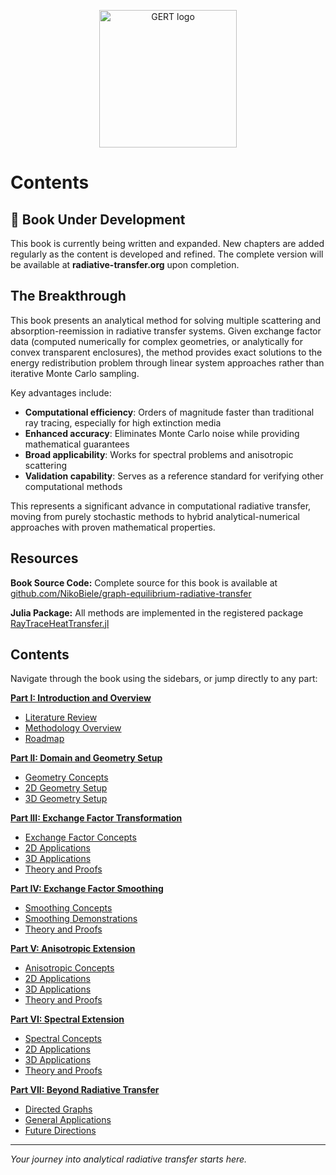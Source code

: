 <p align="center">
  <img src="assets/gert-logo.png" alt="GERT logo" width="220"/>
</p>

# Contents {.unnumbered}

::: {.callout-note}
## 🚧 Book Under Development

This book is currently being written and expanded. New chapters are added regularly as the content is developed and refined.
The complete version will be available at **radiative-transfer.org** upon completion.
:::

## The Breakthrough

This book presents an analytical method for solving multiple scattering and absorption-reemission in radiative transfer systems.
Given exchange factor data (computed numerically for complex geometries, or analytically for convex transparent enclosures), the method provides exact solutions to the energy redistribution problem through linear system approaches rather than iterative Monte Carlo sampling.

Key advantages include:

- **Computational efficiency**: Orders of magnitude faster than traditional ray tracing, especially for high extinction media
- **Enhanced accuracy**: Eliminates Monte Carlo noise while providing mathematical guarantees
- **Broad applicability**: Works for spectral problems and anisotropic scattering
- **Validation capability**: Serves as a reference standard for verifying other computational methods

This represents a significant advance in computational radiative transfer, moving from purely stochastic methods to hybrid analytical-numerical approaches with proven mathematical properties.

## Resources

**Book Source Code:** Complete source for this book is available at [github.com/NikoBiele/graph-equilibrium-radiative-transfer](https://github.com/NikoBiele/graph-equilibrium-radiative-transfer)

**Julia Package:** All methods are implemented in the registered package [RayTraceHeatTransfer.jl](https://github.com/NikoBiele/RayTraceHeatTransfer.jl)

## Contents

Navigate through the book using the sidebars, or jump directly to any part:

**[Part I: Introduction and Overview](chapters/p1-ch1-literature-review.qmd)**  

- [Literature Review](chapters/p1-ch1-literature-review.qmd)
- [Methodology Overview](chapters/p1-ch2-methodology-overview.qmd)
- [Roadmap](chapters/p1-ch3-roadmap.qmd)

**[Part II: Domain and Geometry Setup](chapters/p2-ch1-geometry-concepts.qmd)**  

- [Geometry Concepts](chapters/p2-ch1-geometry-concepts.qmd)
- [2D Geometry Setup](chapters/p2-ch2-2d-geometry-setup.qmd)
- [3D Geometry Setup](chapters/p2-ch3-3d-geometry-setup.qmd)

**[Part III: Exchange Factor Transformation](chapters/p3-ch1-exchange-factor-concepts.qmd)**  

- [Exchange Factor Concepts](chapters/p3-ch1-exchange-factor-concepts.qmd)
- [2D Applications](chapters/p3-ch2-exchange-factor-2d-applications.qmd)
- [3D Applications](chapters/p3-ch3-exchange-factor-3d-applications.qmd)
- [Theory and Proofs](chapters/p3-ch4-exchange-factor-theory-proofs.qmd)

**[Part IV: Exchange Factor Smoothing](chapters/p4-ch1-smoothing-concepts.qmd)**  

- [Smoothing Concepts](chapters/p4-ch1-smoothing-concepts.qmd)
- [Smoothing Demonstrations](chapters/p4-ch2-smoothing-demonstrations.qmd)
- [Theory and Proofs](chapters/p4-ch3-smoothing-theory-proofs.qmd)

**[Part V: Anisotropic Extension](chapters/p5-ch1-anisotropic-concepts.qmd)**  

- [Anisotropic Concepts](chapters/p5-ch1-anisotropic-concepts.qmd)
- [2D Applications](chapters/p5-ch2-anisotropic-2d-applications.qmd)
- [3D Applications](chapters/p5-ch3-anisotropic-3d-applications.qmd)
- [Theory and Proofs](chapters/p5-ch4-anisotropic-theory-proofs.qmd)

**[Part VI: Spectral Extension](chapters/p6-ch1-spectral-concepts.qmd)**  

- [Spectral Concepts](chapters/p6-ch1-spectral-concepts.qmd)
- [2D Applications](chapters/p6-ch2-spectral-2d-applications.qmd)
- [3D Applications](chapters/p6-ch3-spectral-3d-applications.qmd)
- [Theory and Proofs](chapters/p6-ch4-spectral-theory-proofs.qmd)

**[Part VII: Beyond Radiative Transfer](chapters/p7-ch1-directed-graphs.qmd)**  

- [Directed Graphs](chapters/p7-ch1-directed-graphs.qmd)
- [General Applications](chapters/p7-ch2-general-applications.qmd)
- [Future Directions](chapters/p7-ch3-future-directions.qmd)

---

*Your journey into analytical radiative transfer starts here.*